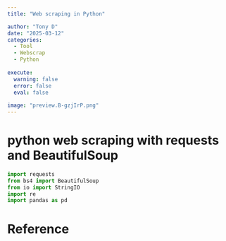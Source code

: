 ```yaml
---
title: "Web scraping in Python"

author: "Tony D"
date: "2025-03-12"
categories: 
  - Tool
  - Webscrap
  - Python
  
execute:
  warning: false
  error: false
  eval: false
  
image: "preview.B-gzjIrP.png"
---
```


# python web scraping with requests and BeautifulSoup

```python
import requests
from bs4 import BeautifulSoup
from io import StringIO
import re
import pandas as pd
```

# Reference





